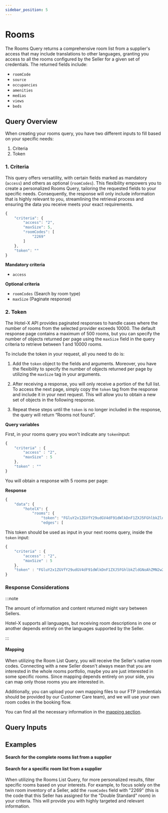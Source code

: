 ```yaml
---
sidebar_position: 5
---
```











































# Rooms

The Rooms Query returns a comprehensive room list from a supplier's access that may include translations to other languages, granting you access to all the rooms configured by the Seller for a given set of credentials. The returned fields include:

* `roomCode`
* `source`
* `occupancies`
* `amenities`
* `medias`
* `views`
* `beds`



## Query Overview

When creating your rooms query, you have two different inputs to fill based on your specific needs:

1. Criteria
2. Token


### 1. Criteria   

This query offers versatility, with certain fields marked as mandatory (`access`) and others as optional (`roomCodes`). This flexibility empowers you to create a personalized Rooms Query, tailoring the requested fields to your specific needs. Consequently, the response will only include information that is highly relevant to you, streamlining the retrieval process and ensuring the data you receive meets your exact requirements.

```js
{
	"criteria": {
		"access": "2",
		"maxSize": 5,
		"roomCodes": [
			"2269"
		]
	},
	"token": ""
}
```

**Mandatory criteria**
* `access`

**Optional criteria**
* `roomCodes` (Search by room type)
* `maxSize` (Paginate response)


### 2. Token

The Hotel-X API provides paginated responses to handle cases where the number of rooms from the selected provider exceeds 10000. The default response page contains a maximum of 500 rooms, but you can specify the number of objects returned per page using the `maxSize` field in the query criteria to retrieve between 1 and 10000 rooms.

To include the token in your request, all you need to do is:

1. Add the `token` object to the fields and arguments. Moreover, you have the flexibility to specify the number of objects returned per page by utilizing the `maxSize` tag in your arguments.

2. After receiving a response, you will only receive a portion of the full list. To access the next page, simply copy the `token` tag from the response and include it in your next request. This will allow you to obtain a new set of objects in the following response.

3. Repeat these steps until the `token` is no longer included in the response, the query will return “Rooms not found”.

**Query variables**

First, in your rooms query you won't indicate any `token`input:

```js
{
    "criteria" : {
        "access" : "2",
        "maxSize" : 5
    },
    "token" : ""
}
```

You will obtain a response with 5 rooms per page:

**Response**

```graphql
{
	"data": {
		"hotelX": {
			"rooms": {
				"token": "FGluY2x1ZGVfY29udGV4dF91dWlkDnF1ZXJ5FGhlbkZldGNoAhZMN2w2SlZYaVNaaXhYeXHwdm1GWjlBAAAAAATLRLQWeXZ3cU12MkpSbTY3WkF6QzJraWJWZxZFX3NZYkQ1UFN6fWFaQjlXMXBSbmhBAAAAABCavEoWWFltUDMwVXRUT0ctUWY5Y3FDX39vQQ=="
				"edges": [
```

This token should be used as input in your next rooms query, inside the `token` input:


```js
{
    "criteria" : {
        "access" : "2",
        "maxSize" : 5
    },
    "token" : "FGluY2x1ZGVfY29udGV4dF91dWlkDnF1ZXJ5FGhlbkZldGNoAhZMN2w2SlZYaVNaaXhYeXHwdm1GWjlBAAAAAATLRLQWeXZ3cU12MkpSbTY3WkF6QzJraWJWZxZFX3NZYkQ1UFN6fWFaQjlXMXBSbmhBAAAAABCavEoWWFltUDMwVXRUT0ctUWY5Y3FDX39vQQ=="
}
```


### Response Considerations

:::note

The amount of information and content returned might vary between Sellers.

Hotel-X supports all languages, but receiving room descriptions in one or another depends entirely on the languages supported by the Seller.

:::

#### Mapping

When utilizing the Room List Query, you will receive the Seller's native room codes. Connecting with a new Seller doesn't always mean that you are interested in the whole rooms portfolio, maybe you are just interested in some specific rooms. Since mapping depends entirely on your side, you can map only those rooms you are interested in.

Additionally, you can upload your own mapping files to our FTP (credentials should be provided by our Customer Care team), and we will use your own room codes in the booking flow.

You can find all the necessary information in the [mapping section](../plugins/mapping.mdx).



## Query Inputs

<HotelXRoomQueryInput />
<Token />


## Examples

#### Search for the complete rooms list from a supplier

<GraphqlSample query={roomsQuery} variables={roomsVariables} />


#### Search for a specific room list from a supplier

When utilizing the Rooms List Query, for more personalized results, filter specific rooms based on your interests. For example, to focus solely on the twin room inventory of a Seller, add the `roomCodes` field with "2269" (this is the code that this Seller has assigned for the "Double Standard" room) in your criteria. This will provide you with highly targeted and relevant information.

<GraphqlSample query={roomsQuery} variables={roomsByRoomCodeVariables} />